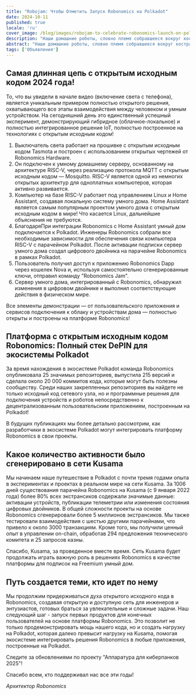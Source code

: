 ```yaml
---
title: "Robojam: Чтобы Отметить Запуск Robonomics на Polkadot"
date: 2024-10-11
published: true
locale: 'ru'
cover_image: /blog/images/robojam-to-celebrate-robonomics-launch-on-polk/twitter-blog-jam.jpg
description: "Наши домашние роботы, словно племя собравшееся вокруг костра, собрались вместе, чтобы отметить запуск на Polkadot! Вместо традиционной красной ленты, мы решили продемонстрировать самую длинную цепь с открытым исходным кодом 2024 года, построенную на компьютере архитектуры RISC-V. Мы надеемся, что эта демонстрация запуска вызовет большой интерес в экосистеме Polkadot!"
abstract: "Наши домашние роботы, словно племя собравшееся вокруг костра, собрались вместе, чтобы отметить запуск на Polkadot! Вместо традиционной красной ленты, мы решили продемонстрировать самую длинную цепь с открытым исходным кодом 2024 года, построенную на компьютере архитектуры RISC-V. Мы надеемся, что эта демонстрация запуска вызовет большой интерес в экосистеме Polkadot!"
tags: ['Объявления']
---
```


<YouTube id="https://youtu.be/nLPJPQhsdEY" posterQuality="max" />

## Самая длинная цепь с открытым исходным кодом 2024 года!   

То, что вы увидели в начале видео (включение света с телефона), является уникальным примером полностью открытого решения, охватывающего все этапы взаимодействия между человеком и умным устройством. На сегодняшний день это единственный успешный эксперимент, демонстрирующий гибридное (облачное-локальное) и полностью интегрированное решение IoT, полностью построенное на технологиях с открытым исходным кодом!

<RbImage zoom src="/blog/images/robojam-to-celebrate-robonomics-launch-on-polk/risk-v_infocrafic-2.jpg" alt="Инфографика RISC-V" />

1. Выключатель света работает на прошивке с открытым исходным кодом Tasmota и построен с использованием открытых чертежей от Robonomics Hardware.   
2. Он подключен к умному домашнему серверу, основанному на архитектуре RISC-V, через реализацию протокола MQTT с открытым исходным кодом — Mosquitto. RISC-V является одной из немногих открытых архитектур для одноплатных компьютеров, которая активно развивается.   
3. Компьютер на базе RISC-V работает под управлением Linux и Home Assistant, создавая локальную систему умного дома. Home Assistant является самым популярным проектом умного дома с открытым исходным кодом в мире! Что касается Linux, дальнейшие объяснения не требуются.   
4. БлагодаряПри интеграции Robonomics с Home Assistant умный дом подключается к Polkadot. Инженеры Robonomics собрали все необходимые зависимости для обеспечения связи компьютера RISC-V с парачейном Polkadot. После активации подписки сервер умного дома создал цифрового двойника на парачейне Robonomics в рамках Polkadot.  
5. Пользователь получил доступ к приложению Robonomics Dapp через кошелек Nova и, используя самостоятельно сгенерированные ключи, отправил команду "Robonomics Jam".  
6. Сервер умного дома, интегрированный с Robonomics, обнаружил изменения в цифровом двойнике и выполнил соответствующие действия в физическом мире.  

Все элементы демонстрации — от пользовательского приложения и сервисов подключения к облаку и устройствам дома — полностью открыты и построены на платформе Robonomics!  

## Платформа с открытым исходным кодом Robonomics: Полный стек DePIN для экосистемы Polkadot  

За время нахождения в экосистеме Polkadot команда Robonomics опубликовала 25 значимых репозиториев, выпустила 215 версий и сделала около 20 000 коммитов кода, которые могут быть полезны сообществу. Среди наших закрепленных репозиториев вы найдете не только исходный код сетевого узла, но и программные решения для подключения устройств и роботов непосредственно к децентрализованным пользовательским приложениям, построенным на Polkadot!  

<RbImage zoom src="/blog/images/robojam-to-celebrate-robonomics-launch-on-polk/image.png" alt="Robonomics GitHub" />  

В будущих публикациях мы более детально рассмотрим, как разработчики в экосистеме Polkadot могут интегрировать платформу Robonomics в свои проекты.  

## Какое количество активности было сгенерировано в сети Kusama  

Мы начинаем наше путешествие в Polkadot с почти тремя годами опыта в экспериментах и проектах в реальном мире на сети Kusama. За 1006 дней существования парачейна Robonomics на Kusama (с 9 января 2022 года) более 80% всех экстрансиков содержали значимые данные: активации устройств, публикации телеметрии или изменения состояния цифровых двойников. В общей сложности проекты на основе Robonomics сгенерировали более 5 миллионов экстрансиков. Мы также тестировали взаимодействия с шестью другими парачейнами, что привело к около 3000 транзакциям. Кроме того, мы получили ценный опыт в управлении on-chain, обработав 294 предложения технического комитета и 25 запросов казны.

Спасибо, Kusama, за проведенное вместе время. Сеть Kusama будет продолжать играть важную роль в решениях Robonomics в качестве платформы для подписок на Freemium умный дом.   

## Путь создается теми, кто идет по нему   

Мы продолжим придерживаться духа открытого исходного кода в Robonomics, создавая открытую и доступную сеть для инженеров и энтузиастов, готовых браться за увлекательные и сложные задачи. Наш следующий шаг - запуск первых продуктов для конечных пользователей на основе платформы Robonomics. Это позволит не только продемонстрировать мощь нашего кода, но и создать нагрузку на Polkadot, которая далеко превысит нагрузку на Kusama, помогая экосистеме интегрировать решения Robonomics в любые приложения, построенные на Polkadot.

Следите за обновлениями по проекту "Аппаратура для киберпанков 2025"!   

Спасибо всем, кто поддерживал нас все эти годы!

*Архитектор Robonomics*  